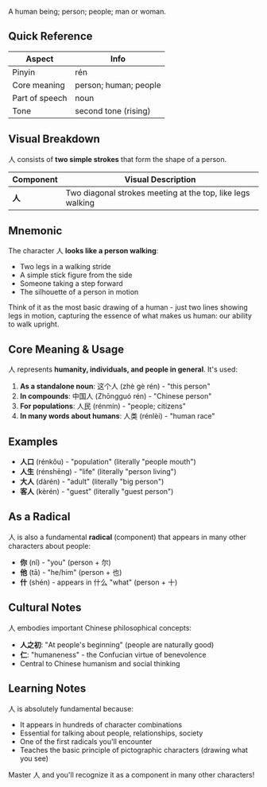 A human being; person; people; man or woman.

## Quick Reference

| Aspect        | Info               |
| ------------- | ------------------ |
| Pinyin        | rén                |
| Core meaning  | person; human; people |
| Part of speech| noun              |
| Tone          | second tone (rising) |

## Visual Breakdown

人 consists of **two simple strokes** that form the shape of a person.

| Component | Visual Description |
| --------- | ------------------ |
| **人**    | Two diagonal strokes meeting at the top, like legs walking |

## Mnemonic

The character 人 **looks like a person walking**:
- Two legs in a walking stride
- A simple stick figure from the side
- Someone taking a step forward
- The silhouette of a person in motion

Think of it as the most basic drawing of a human - just two lines showing legs in motion, capturing the essence of what makes us human: our ability to walk upright.

## Core Meaning & Usage

人 represents **humanity, individuals, and people in general**. It's used:

1. **As a standalone noun**: 这个人 (zhè gè rén) - "this person"
2. **In compounds**: 中国人 (Zhōngguó rén) - "Chinese person"
3. **For populations**: 人民 (rénmín) - "people; citizens"
4. **In many words about humans**: 人类 (rénlèi) - "human race"

## Examples

- **人口** (rénkǒu) - "population" (literally "people mouth")
- **人生** (rénshēng) - "life" (literally "person living")
- **大人** (dàrén) - "adult" (literally "big person")
- **客人** (kèrén) - "guest" (literally "guest person")

## As a Radical

人 is also a fundamental **radical** (component) that appears in many other characters about people:
- **你** (nǐ) - "you" (person + 尔)
- **他** (tā) - "he/him" (person + 也)
- **什** (shén) - appears in 什么 "what" (person + 十)

## Cultural Notes

人 embodies important Chinese philosophical concepts:
- **人之初**: "At people's beginning" (people are naturally good)
- **仁**: "humaneness" - the Confucian virtue of benevolence
- Central to Chinese humanism and social thinking

## Learning Notes

人 is absolutely fundamental because:
- It appears in hundreds of character combinations
- Essential for talking about people, relationships, society
- One of the first radicals you'll encounter
- Teaches the basic principle of pictographic characters (drawing what you see)

Master 人 and you'll recognize it as a component in many other characters!
